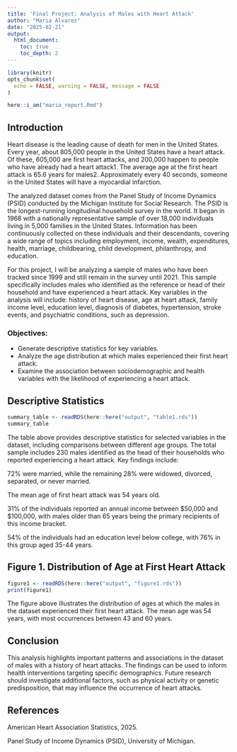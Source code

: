 ```yaml
---
title: 'Final Project: Analysis of Males with Heart Attack'
author: "Maria Alvarez"
date: "2025-02-21"
output:
  html_document:
    toc: true
    toc_depth: 2
---
```


```r
library(knitr)
opts_chunk$set(
  echo = FALSE, warning = FALSE, message = FALSE
)
```

```r
here::i_am("maria_report.Rmd")
```

## Introduction

Heart disease is the leading cause of death for men in the United States. Every year, about 805,000 people in the United States have a heart attack. Of these, 605,000 are first heart attacks, and 200,000 happen to people who have already had a heart attack1. The average age at the first heart attack is 65.6 years for males2. Approximately every 40 seconds, someone in the United States will have a myocardial infarction.

The analyzed dataset comes from the Panel Study of Income Dynamics (PSID) conducted by the Michigan Institute for Social Research. The PSID is the longest-running longitudinal household survey in the world. It began in 1968 with a nationally representative sample of over 18,000 individuals living in 5,000 families in the United States. Information has been continuously collected on these individuals and their descendants, covering a wide range of topics including employment, income, wealth, expenditures, health, marriage, childbearing, child development, philanthropy, and education.

For this project, I will be analyzing a sample of males who have been tracked since 1999 and still remain in the survey until 2021. This sample specifically includes males who identified as the reference or head of their household and have experienced a heart attack. Key variables in the analysis will include: history of heart disease, age at heart attack, family income level, education level, diagnosis of diabetes, hypertension, stroke events, and psychiatric conditions, such as depression.

### Objectives:

* Generate descriptive statistics for key variables.
* Analyze the age distribution at which males experienced their first heart attack.
* Examine the association between sociodemographic and health variables with the likelihood of experiencing a heart attack.


## Descriptive Statistics


```r

summary_table <- readRDS(here::here("output", "table1.rds"))
summary_table

```

The table above provides descriptive statistics for selected variables in the dataset, including comparisons between different age groups. The total sample includes 230 males identified as the head of their households who reported experiencing a heart attack. Key findings include:

72% were married, while the remaining 28% were widowed, divorced, separated, or never married.

The mean age of first heart attack was 54 years old.

31% of the individuals reported an annual income between $50,000 and $100,000, with males older than 65 years being the primary recipients of this income bracket.

54% of the individuals had an education level below college, with 76% in this group aged 35-44 years. 

## Figure 1. Distribution of Age at First Heart Attack

```r
figure1 <- readRDS(here::here("output", "figure1.rds"))
print(figure1)

```

The figure above illustrates the distribution of ages at which the males in the dataset experienced their first heart attack. The mean age was 54 years, with most occurrences between 43 and 60 years.


## Conclusion

This analysis highlights important patterns and associations in the dataset of males with a history of heart attacks. The findings can be used to inform health interventions targeting specific demographics. Future research should investigate additional factors, such as physical activity or genetic predisposition, that may influence the occurrence of heart attacks.

## References

American Heart Association Statistics, 2025.

Panel Study of Income Dynamics (PSID), University of Michigan.
